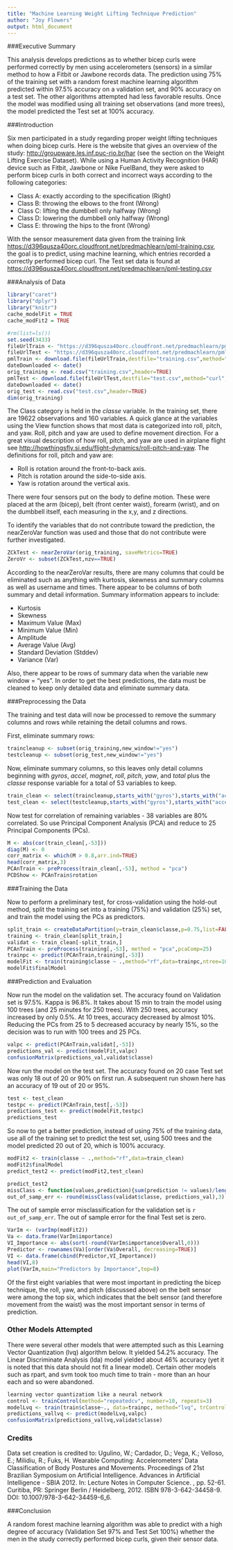 ```yaml
---
title: "Machine Learning Weight Lifting Technique Prediction"
author: "Joy Flowers"
output: html_document
---
```


###Executive Summary

This analysis develops predictions as to whether bicep curls were performed correctly by men using accelerometers (sensors) in a similar method to how a Fitbit or Jawbone records data. The prediction using 75% of the training set with a random forest machine learning algorithm predicted within 97.5% accuracy on a validation set, and 90% accuracy on a test set. The other algorithms attempted had less favorable results. Once the model was modified using all training set observations (and more trees), the model predicted the Test set at 100% accuracy.

###Introduction

Six men participated in a study regarding proper weight lifting techniques when doing bicep curls. Here is the website that gives an overview of the study: <http://groupware.les.inf.puc-rio.br/har> (see the section on the Weight Lifting Exercise Dataset). While using a Human Activity Recognition (HAR) device such as Fitbit, Jawbone or Nike FuelBand, they were asked to perform bicep curls in both correct and incorrect ways according to the following categories:

* Class A: exactly according to the specification (Right)
* Class B: throwing the elbows to the front (Wrong)
* Class C: lifting the dumbbell only halfway (Wrong)
* Class D: lowering the dumbbell only halfway (Wrong)
* Class E: throwing the hips to the front  (Wrong)

With the sensor measurement data given from the training link <https://d396qusza40orc.cloudfront.net/predmachlearn/pml-training.csv>, the goal is to predict, using machine learning, which entries recorded a correctly performed bicep curl. The Test set data is found at <https://d396qusza40orc.cloudfront.net/predmachlearn/pml-testing.csv>

###Analysis of Data

```r
library("caret")
library("dplyr")
library("knitr")
cache_modelFit = TRUE
cache_modFit2 = TRUE
```

```r
#rm(list=ls())
set.seed(3433)
fileUrlTrain <- "https://d396qusza40orc.cloudfront.net/predmachlearn/pml-training.csv"
fileUrlTest <- "https://d396qusza40orc.cloudfront.net/predmachlearn/pml-testing.csv"
pmlTrain <- download.file(fileUrlTrain,destfile="training.csv",method="curl",mode="wb")
dateDownloaded <- date()
orig_training <- read.csv("training.csv",header=TRUE)
pmlTest <- download.file(fileUrlTest,destfile="test.csv",method="curl",mode="wb")
dateDownloaded <- date()
orig_test <- read.csv("test.csv",header=TRUE)
dim(orig_training)
```

The Class category is held in the *classe* variable. In the training set, there are 19622 observations and 160 variables. A quick glance at the variables using the View function shows that most data is categorized into roll, pitch, and yaw. Roll, pitch and yaw are used to define movement direction. For a great visual description of how roll, pitch, and yaw are used in airplane flight see <http://howthingsfly.si.edu/flight-dynamics/roll-pitch-and-yaw>. The definitions for roll, pitch and yaw are:

* Roll is rotation around the front-to-back axis.
* Pitch is rotation around the side-to-side axis.
* Yaw is rotation around the vertical axis. 

There were four sensors put on the body to define motion.
These were placed at the arm (bicep), belt (front center waist), forearm (wrist), and on the dumbbell itself, each measuring in the x,y, and z directions. 

To identify the variables that do not contribute toward the prediction, the nearZeroVar function was used and those that do not contribute were further investigated.

```r
ZCkTest <- nearZeroVar(orig_training, saveMetrics=TRUE)
ZeroVr <- subset(ZCkTest,nzv==TRUE)
```

According to the nearZeroVar results, there are many columns that could be eliminated such as anything with kurtosis, skewness and summary columns as well as username and times. There appear to be columns of both summary and detail information. Summary information appears to include:

* Kurtosis
* Skewness
* Maximum Value (Max)
* Minimum Value (Min)
* Amplitude
* Average Value (Avg)
* Standard Deviation (Stddev)
* Variance (Var)

Also, there appear to be rows of summary data when the variable new window = "yes". In order to get the best predictions, the data must be cleaned to keep only detailed data and eliminate summary data.

###Preprocessing the Data

The training and test data will now be processed to remove the summary columns and rows while retaining the detail columns and rows.

First, eliminate summary rows:
```r
traincleanup <- subset(orig_training,new_window!="yes")
testcleanup <- subset(orig_test,new_window!="yes")
```

Now, eliminate summary columns, so this leaves only detail columns beginning with *gyros*, *accel*, *magnet*, *roll*, *pitch*, *yaw*, and *total* plus the *classe* response variable for a total of 53 variables to keep.
```r
train_clean <- select(traincleanup,starts_with("gyros"),starts_with("accel"),starts_with("magnet"),starts_with("roll"),starts_with("pitch"),starts_with("yaw"),starts_with("total"),starts_with("classe"))
test_clean <- select(testcleanup,starts_with("gyros"),starts_with("accel"),starts_with("magnet"),starts_with("roll"),starts_with("pitch"),starts_with("yaw"),starts_with("total"),starts_with("problem"))
```

Now test for correlation of remaining variables - 38 variables are 80% correlated. So use Principal Component Analysis (PCA) and reduce to 25 Principal Components (PCs).
```r
M <- abs(cor(train_clean[,-53]))
diag(M) <- 0
corr_matrix <- which(M > 0.8,arr.ind=TRUE)
head(corr_matrix,3)
PCAnTrain <- preProcess(train_clean[,-53], method = "pca")
PCDShow <- PCAnTrain$rotation
```

###Training the Data

Now to perform a preliminary test, for cross-validation using the hold-out method, split the training set into a training (75%) and validation (25%) set, and train the model using the PCs as predictors.
```r
split_train <- createDataPartition(y=train_clean$classe,p=0.75,list=FALSE)
training <- train_clean[split_train,]
validat <- train_clean[-split_train,]
PCAnTrain <- preProcess(training[,-53], method = "pca",pcaComp=25)
trainpc <- predict(PCAnTrain,training[,-53])
modelFit <- train(training$classe ~ .,method="rf",data=trainpc,ntree=100)
modelFit$finalModel
```

###Prediction and Evaluation

Now run the model on the validation set. The accuracy found on Validation set is 97.5%. Kappa is 96.8%. It takes about 15 min to train the model using 100 trees (and 25 minutes for 250 trees). With 250 trees, accuracy increased by only 0.5%. At 10 trees, accuracy decreased by almost 10%. Reducing the PCs from 25 to 5 decreased accuracy by nearly 15%, so the decision was to run with 100 trees and 25 PCs.
```r
valpc <- predict(PCAnTrain,validat[,-53])
predictions_val <- predict(modelFit,valpc)
confusionMatrix(predictions_val,validat$classe)
```

Now run the model on the test set. The accuracy found on 20 case Test set was only 18 out of 20 or 90% on first run. A subsequent run shown here has an accuracy of 19 out of 20 or 95%.
```r
test <- test_clean
testpc <- predict(PCAnTrain,test[,-53])
predictions_test <- predict(modelFit,testpc)
predictions_test
```

So now to get a better prediction, instead of using 75% of the training data, use all of the training set to predict the test set, using 500 trees and the model predicted 20 out of 20, which is 100% accuracy.
```r
modFit2 <- train(classe ~ .,method="rf",data=train_clean)
modFit2$finalModel
predict_test2 <- predict(modFit2,test_clean)
```

```r
predict_test2
missClass <- function(values,prediction){sum(prediction != values)/length(values)}
out_of_samp_err <- round(missClass(validat$classe, predictions_val),3)
```

The out of sample error misclassification for the validation set is `r out_of_samp_err`. The out of sample error for the final Test set is zero.

```r
VarIm <- (varImp(modFit2))
Va <- data.frame(VarIm$importance)
VI_Importance <- abs(sort(-round(VarIm$importance$Overall,0)))
Predictor <- rownames(Va)[order(Va$Overall, decreasing=TRUE)]
VI <- data.frame(cbind(Predictor,VI_Importance))
head(VI,8)
plot(VarIm,main="Predictors by Importance",top=8)
```

Of the first eight variables that were most important in predicting the bicep technique, the roll, yaw, and pitch (discussed above) on the belt sensor were among the top six, which indicates that the belt sensor (and therefore movement from the waist) was the most important sensor in terms of prediction.

### Other Models Attempted

There were several other models that were attempted such as this Learning Vector Quantization (lvq) algorithm below. It yielded 54.2% accuracy. The Linear Discriminate Analysis (lda) model yielded about 46% accuracy (yet it is noted that this data should not fit a linear model). Certain other models such as rpart, and svm took too much time to train - more than an hour each and so were abandoned.

```r
learning vector quantizatiom like a neural network
control <- trainControl(method="repeatedcv", number=10, repeats=3)
modelLvq <- train(train$classe~., data=trainpc, method="lvq", trControl=control)
predictions_vallvq <- predict(modelLvq,valpc)
confusionMatrix(predictions_vallvq,validat$classe)
```

### Credits

Data set creation is credited to:
Ugulino, W.; Cardador, D.; Vega, K.; Velloso, E.; Milidiu, R.; Fuks, H. Wearable Computing: Accelerometers' Data Classification of Body Postures and Movements. Proceedings of 21st Brazilian Symposium on Artificial Intelligence. Advances in Artificial Intelligence - SBIA 2012. In: Lecture Notes in Computer Science. , pp. 52-61. Curitiba, PR: Springer Berlin / Heidelberg, 2012. ISBN 978-3-642-34458-9. DOI: 10.1007/978-3-642-34459-6_6. 

###Conclusion

A random forest machine learning algorithm was able to predict with a high degree of accuracy (Validation Set 97% and Test Set 100%) whether the men in the study correctly performed bicep curls, given their sensor data.